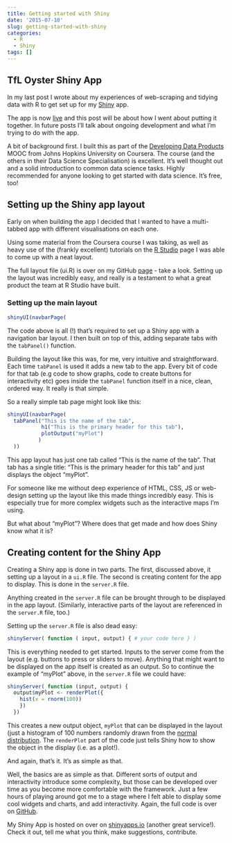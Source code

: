 ```yaml
---
title: Getting started with Shiny
date: '2015-07-10'
slug: getting-started-with-shiny
categories:
  - R
  - Shiny
tags: []  
---
```


## TfL Oyster Shiny App

In my last post I wrote about my experiences of web-scraping and tidying data with R to get set up for my [Shiny](http://shiny.rstudio.com/) app.

The app is now [live](https://jleach.shinyapps.io/oyster) and this post will be about how I went about putting it together. In future posts I'll talk about ongoing development and what I'm trying to do with the app.

A bit of background first. I built this as part of the [Developing Data Products](https://www.coursera.org/course/devdataprod) MOOC from Johns Hopkins University on Coursera. The course (and the others in their Data Science Specialisation) is excellent. It's well thought out and a solid introduction to common data science tasks. Highly recommended for anyone looking to get started with data science. It's free, too!

## Setting up the Shiny app layout

Early on when building the app I decided that I wanted to have a multi-tabbed app with different visualisations on each one. 

Using some material from the Coursera course I was taking, as well as heavy use of the (frankly excellent) tutorials on the [R Studio](http://shiny.rstudio.com/tutorial/) page I was able to come up with a neat layout.

The full layout file (ui.R) is over on my GitHub [page](https://github.com/Jim89/oyster/tree/master/shiny) - take a look. Setting up the layout was incredibly easy, and really is a testament to what a great product the team at R Studio have built.

### Setting up the main layout

```r
shinyUI(navbarPage(
```

The code above is all (!) that's required to set up a Shiny app with a navigation bar layout. I then built on top of this, adding separate tabs with the `tabPanel()` function.

Building the layout like this was, for me, very intuitive and straightforward. Each time `tabPanel` is used it adds a new tab to the app. Every bit of code for that tab (e.g code to show graphs, code to create buttons for interactivity etc) goes inside the `tabPanel` function itself in a nice, clean, ordered way. It really is that simple.

So a really simple tab page might look like this:

```r
shinyUI(navbarPage(
  tabPanel("This is the name of the tab",
           h1("This is the primary header for this tab"),
           plotOutput("myPlot")
          )
  ))
```

This app layout has just one tab called "This is the name of the tab". That tab has a single title: "This is the primary header for this tab" and just displays the object "myPlot".

For someone like me without deep experience of HTML, CSS, JS or web-design setting up the layout like this made things incredibly easy. This is especially true for more complex widgets such as the interactive maps I'm using.

But what about "myPlot"? Where does that get made and how does Shiny know what it is?

## Creating content for the Shiny App

Creating a Shiny app is done in two parts. The first, discussed above, it setting up a layout in a `ui.R` file. The second is creating content for the app to display. This is done in the `server.R` file.

Anything created in the `server.R` file can be brought through to be displayed in the app layout. (Similarly, interactive parts of the layout are referenced in the `server.R` file, too.)

Setting up the `server.R` file is also dead easy:

```r
shinyServer( function ( input, output) { # your code here } )
```

This is everything needed to get started. Inputs to the server come from the layout (e.g. buttons to press or sliders to move). Anything that might want to be displayed on the app itself is created as an output. So to continue the example of "myPlot" above, in the `server.R` file we could have:

```r
shinyServer( function (input, output) { 
  output$myPlot <- renderPlot({ 
    hist(x = rnorm(100)) 
    }) 
  })
```

This creates a new output object, `myPlot` that can be displayed in the layout (just a histogram of 100 numbers randomly drawn from the [normal distribution](https://en.wikipedia.org/wiki/Normal_distribution). The `renderPlot` part of the code just tells Shiny how to show the object in the display (i.e. as a plot!).

And again, that's it. It's as simple as that.

Well, the basics are as simple as that. Different sorts of output and interactivity introduce some complexity, but those can be developed over time as you become more comfortable with the framework. Just a few hours of playing around got me to a stage where I felt able to display some cool widgets and charts, and add interactivity. Again, the full code is over on [GitHub](https://github.com/Jim89/oyster/tree/master/shiny).

My Shiny App is hosted on over on [shinyapps.io](http://jleach.shinyapps.io/oyster) (another great service!). Check it out, tell me what you think, make suggestions, contribute. 
